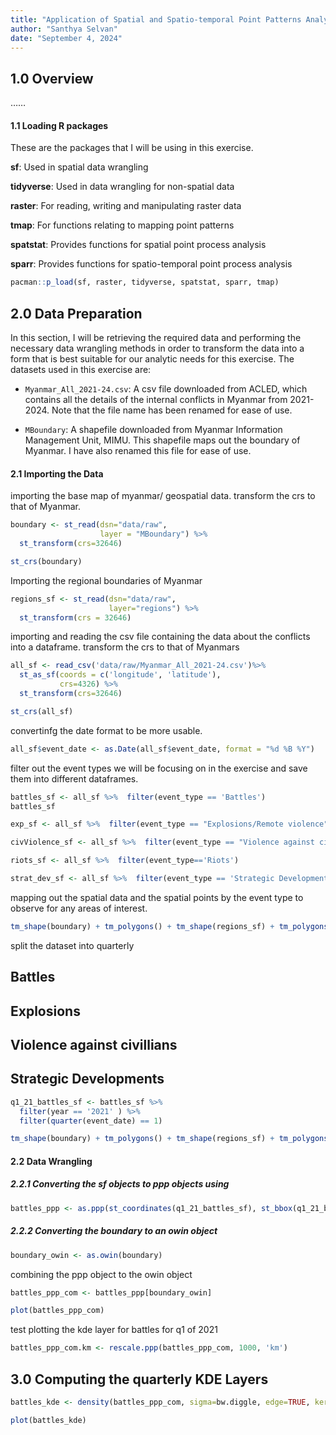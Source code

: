 ```yaml
---
title: "Application of Spatial and Spatio-temporal Point Patterns Analysis to discover the geographical distribution of Armed Conflict in Myanmar"
author: "Santhya Selvan"
date: "September 4, 2024"
---
```


## 1.0 Overview

......

#### 1.1 Loading R packages

These are the packages that I will be using in this exercise.

**sf**: Used in spatial data wrangling

**tidyverse**: Used in data wrangling for non-spatial data

**raster**: For reading, writing and manipulating raster data

**tmap**: For functions relating to mapping point patterns

**spatstat**: Provides functions for spatial point process analysis

**sparr**: Provides functions for spatio-temporal point process analysis

```r
pacman::p_load(sf, raster, tidyverse, spatstat, sparr, tmap)
```

## 2.0 Data Preparation

In this section, I will be retrieving the required data and performing the necessary data wrangling methods in order to transform the data into a form that is best suitable for our analytic needs for this exercise. The datasets used in this exercise are:

-   `Myanmar_All_2021-24.csv`: A csv file downloaded from ACLED, which contains all the details of the internal conflicts in Myanmar from 2021-2024. Note that the file name has been renamed for ease of use.

-   `MBoundary`: A shapefile downloaded from Myanmar Information Management Unit, MIMU. This shapefile maps out the boundary of Myanmar. I have also renamed this file for ease of use.

#### 2.1 Importing the Data

importing the base map of myanmar/ geospatial data. transform the crs to that of Myanmar.

```r
boundary <- st_read(dsn="data/raw",
                    layer = "MBoundary") %>% 
  st_transform(crs=32646)

```

```r
st_crs(boundary)
```

Importing the regional boundaries of Myanmar

```r
regions_sf <- st_read(dsn="data/raw",
                      layer="regions") %>% 
  st_transform(crs = 32646)
```

importing and reading the csv file containing the data about the conflicts into a dataframe. transform the crs to that of Myanmars

```r
all_sf <- read_csv('data/raw/Myanmar_All_2021-24.csv')%>% 
  st_as_sf(coords = c('longitude', 'latitude'),
           crs=4326) %>% 
  st_transform(crs=32646)

st_crs(all_sf)
```

convertinfg the date format to be more usable.

```r
all_sf$event_date <- as.Date(all_sf$event_date, format = "%d %B %Y")
```

filter out the event types we will be focusing on in the exercise and save them into different dataframes.

```r
battles_sf <- all_sf %>%  filter(event_type == 'Battles')
battles_sf

exp_sf <- all_sf %>%  filter(event_type == "Explosions/Remote violence")

civViolence_sf <- all_sf %>%  filter(event_type == "Violence against civilians")

riots_sf <- all_sf %>%  filter(event_type=='Riots')

strat_dev_sf <- all_sf %>%  filter(event_type == 'Strategic Developments')


```

mapping out the spatial data and the spatial points by the event type to observe for any areas of interest.

```r
tm_shape(boundary) + tm_polygons() + tm_shape(regions_sf) + tm_polygons() + tm_shape(all_sf) + tm_dots() + tm_facets(by='event_type', free.coords = FALSE, drop.units= TRUE)
```

split the dataset into quarterly

::: panel-tabset
## Battles

## Explosions

## Violence against civillians

## Strategic Developments
:::

```r
q1_21_battles_sf <- battles_sf %>% 
  filter(year == '2021' ) %>% 
  filter(quarter(event_date) == 1)

```

```r
tm_shape(boundary) + tm_polygons() + tm_shape(regions_sf) + tm_polygons() + tm_shape(q1_21_battles_sf) + tm_dots()
```

#### 2.2 Data Wrangling

##### 2.2.1 Converting the sf objects to ppp objects using

```r
battles_ppp <- as.ppp(st_coordinates(q1_21_battles_sf), st_bbox(q1_21_battles_sf))
```

##### 2.2.2 Converting the boundary to an owin object

```r
boundary_owin <- as.owin(boundary)
```

combining the ppp object to the owin object

```r
battles_ppp_com <- battles_ppp[boundary_owin]
```

```r
plot(battles_ppp_com)
```

test plotting the kde layer for battles for q1 of 2021

```r
battles_ppp_com.km <- rescale.ppp(battles_ppp_com, 1000, 'km')
```

## 3.0 Computing the quarterly KDE Layers

```r
battles_kde <- density(battles_ppp_com, sigma=bw.diggle, edge=TRUE, kernel="gaussian") 

plot(battles_kde)

```

